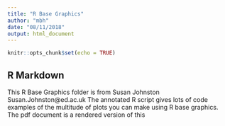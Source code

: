 ```yaml
---
title: "R Base Graphics"
author: "mbh"
date: "08/11/2018"
output: html_document
---
```


```r
knitr::opts_chunk$set(echo = TRUE)
```

## R Markdown

This R Base Graphics folder is from Susan Johnston Susan.Johnston@ed.ac.uk
The annotated R script gives lots of code examples of the multitude of plots you can make using R base graphics.
The pdf document is a rendered version of this